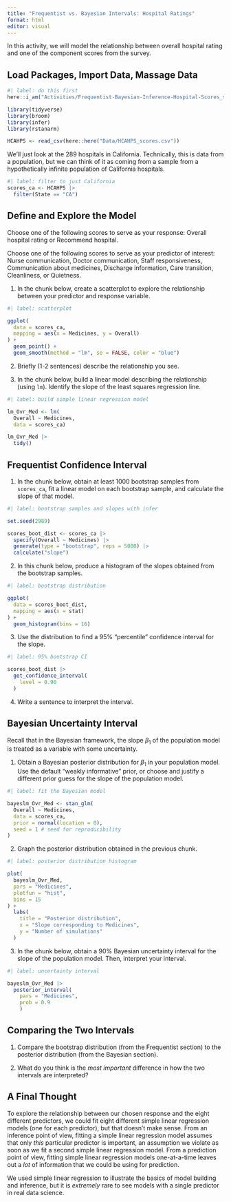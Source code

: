 ```yaml
---
title: "Frequentist vs. Bayesian Intervals: Hospital Ratings"
format: html
editor: visual
---
```


In this activity, we will model the relationship between overall hospital rating and one of the component scores from the survey.

## Load Packages, Import Data, Massage Data

```r
#| label: do this first
here::i_am("Activities/Frequentist-Bayesian-Inference-Hospital-Scores_solutions.qmd")

library(tidyverse)
library(broom)
library(infer)
library(rstanarm)

HCAHPS <- read_csv(here::here("Data/HCAHPS_scores.csv"))
```

We'll just look at the 289 hospitals in California. Technically, this is data from a population, but we can think of it as coming from a sample from a hypothetically infinite population of California hospitals.

```r
#| label: filter to just California
scores_ca <- HCAHPS |>
  filter(State == "CA")
```


## Define and Explore the Model

Choose one of the following scores to serve as your response: Overall hospital rating or Recommend hospital.

Choose one of the following scores to serve as your predictor of interest: Nurse communication, Doctor communication, Staff responsiveness, Communication about medicines, Discharge information, Care transition, Cleanliness, or Quietness.

1. In the chunk below, create a scatterplot to explore the relationship between your predictor and response variable.

```r
#| label: scatterplot

ggplot(
  data = scores_ca,
  mapping = aes(x = Medicines, y = Overall)
) + 
  geom_point() +
  geom_smooth(method = "lm", se = FALSE, color = "blue")

```

2. Briefly (1-2 sentences) describe the relationship you see.

3. In the chunk below, build a linear model describing the relationship (using `lm`). Identify the slope of the least squares regression line.

```r
#| label: build simple linear regression model

lm_Ovr_Med <- lm(
  Overall ~ Medicines,
  data = scores_ca)

lm_Ovr_Med |>
  tidy()

```

## Frequentist Confidence Interval

1. In the chunk below, obtain at least 1000 bootstrap samples from `scores_ca`, fit a linear model on each bootstrap sample, and calculate the slope of that model.

```r
#| label: bootstrap samples and slopes with infer

set.seed(2989)

scores_boot_dist <- scores_ca |>
  specify(Overall ~ Medicines) |>
  generate(type = "bootstrap", reps = 5000) |>
  calculate("slope")

```

2. In this chunk below, produce a histogram of the slopes obtained from the bootstrap samples.

```r
#| label: bootstrap distribution

ggplot(
  data = scores_boot_dist,
  mapping = aes(x = stat)
) +
  geom_histogram(bins = 16)

```

3. Use the distribution to find a 95% "percentile" confidence interval for the slope.

```r
#| label: 95% bootstrap CI

scores_boot_dist |>
  get_confidence_interval(
    level = 0.90
  )

```

4. Write a sentence to interpret the interval.

## Bayesian Uncertainty Interval

Recall that in the Bayesian framework, the slope $\beta_1$ of the population model is treated as a variable with some uncertainty. 

1. Obtain a Bayesian posterior distribution for $\beta_1$ in your population model. Use the default "weakly informative" prior, or choose and justify a different prior guess for the slope of the population model.

```r
#| label: fit the Bayesian model

bayeslm_Ovr_Med <- stan_glm(
  Overall ~ Medicines,
  data = scores_ca,
  prior = normal(location = 0),
  seed = 1 # seed for reproducibility
)

```

2. Graph the posterior distribution obtained in the previous chunk.

```r
#| label: posterior distribution histogram

plot(
  bayeslm_Ovr_Med,
  pars = "Medicines",
  plotfun = "hist",
  bins = 15
) +
  labs(
    title = "Posterior distribution",
    x = "Slope corresponding to Medicines",
    y = "Number of simulations"
  )

```


3. In the chunk below, obtain a 90% Bayesian uncertainty interval for the slope of the population model. Then, interpret your interval.

```r
#| label: uncertainty interval

bayeslm_Ovr_Med |>
  posterior_interval(
    pars = "Medicines",
    prob = 0.9
    )

```

## Comparing the Two Intervals

1. Compare the bootstrap distribution (from the Frequentist section) to the posterior distribution (from the Bayesian section).

2. What do you think is the *most important* difference in how the two intervals are interpreted?

## A Final Thought

To explore the relationship between our chosen response and the eight different predictors, we could fit eight different simple linear regression models (one for each predictor), but that doesn't make sense. From an inference point of view, fitting a simple linear regression model assumes that only *this* particular predictor is important, an assumption we violate as soon as we fit a second simple linear regression model. From a prediction point of view, fitting simple linear regression models one-at-a-time leaves out a *lot* of information that we could be using for prediction.

We used simple linear regression to illustrate the basics of model building and inference, but it is *extremely* rare to see models with a single predictor in real data science.